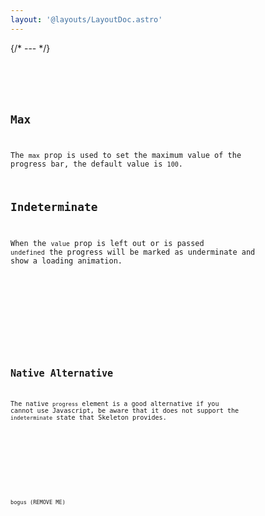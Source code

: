 ```yaml
---
layout: '@layouts/LayoutDoc.astro'
---
```






{/* --- */}

<Preview client:load>
	<Fragment slot="preview">
		<Example client:load />
	</Fragment>
	<Fragment slot="code">
		<Code code={ExampleRaw} lang="tsx" />
	</Fragment>
</Preview>

## Max

The `max` prop is used to set the maximum value of the progress bar, the default value is `100`.

## Indeterminate

When the `value` prop is left out or is passed `undefined` the progress will be marked as underminate and show a loading animation.

<Preview client:load>
	<Fragment slot="preview">
		<ExampleIndeterminate client:load />
	</Fragment>
	<Fragment slot="code">
		<Code code={ExampleIndeterminateRaw} lang="tsx" />
	</Fragment>
</Preview>

## Native Alternative

The native `progress` element is a good alternative if you cannot use Javascript, be aware that it does not support the `indeterminate` state that Skeleton provides.

<Preview client:load>
	<Fragment slot="preview">
		<ExampleNative  />
	</Fragment>
	<Fragment slot="code">
		<Code code={ExampleNativeRaw} lang="html" />
	</Fragment>
</Preview>

bogus (REMOVE ME)
